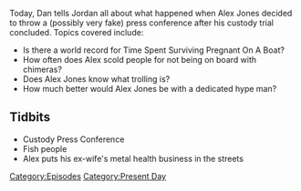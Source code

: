 {{DEFAULTSORT:
    #_EPISODE_0035:Custody Press Conference
}}{{Episode
    | title           = Custody Press Conference
    | caption         = Listen to this episode on [https://knowledgefight.libsyn.com/knowledge-fight-custody-press-conference Libsyn] [https://open.spotify.com/episode/55vun0SPTk7T69k27Xo0jc Spotify]
    | episodeNumber   = 35
    | length          = 02:07:46
    | airDate         = May 1, 2017
    | episodeType     = [[:Category:Present Day|Present Day]]
    | oocDrop         = It's fun to laugh at Alex Jones!
    | previousEpisode = [[34: April 25, 2017]]
    | nextEpisode     = [[36: June 29, 2015]]
}}

{{Stub}}

Today, Dan tells Jordan all about what happened when Alex Jones decided to throw a (possibly very fake) press conference after his custody trial concluded. Topics covered include:

*Is there a world record for Time Spent Surviving Pregnant On A Boat?
*How often does Alex scold people for not being on board with chimeras?
*Does Alex Jones know what trolling is?
*How much better would Alex Jones be with a dedicated hype man?

==Tidbits==

*Custody Press Conference
*Fish people
*Alex puts his ex-wife's metal health business in the streets

[[Category:Episodes]]
[[Category:Present Day]]
